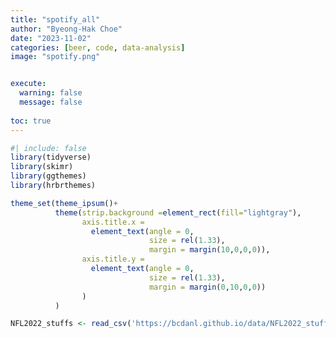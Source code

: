 ```yaml
---
title: "spotify_all"
author: "Byeong-Hak Choe"
date: "2023-11-02"
categories: [beer, code, data-analysis]
image: "spotify.png"


execute: 
  warning: false
  message: false
  
toc: true
---
```

```r
#| include: false
library(tidyverse)
library(skimr)
library(ggthemes)
library(hrbrthemes)

theme_set(theme_ipsum()+
          theme(strip.background =element_rect(fill="lightgray"),
                axis.title.x = 
                  element_text(angle = 0,
                               size = rel(1.33),
                               margin = margin(10,0,0,0)),
                axis.title.y = 
                  element_text(angle = 0,
                               size = rel(1.33),
                               margin = margin(0,10,0,0))
                )
          )
```


```r
NFL2022_stuffs <- read_csv('https://bcdanl.github.io/data/NFL2022_stuffs.csv')
```

```r

```



